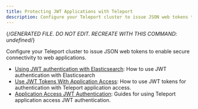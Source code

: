```yaml
---
title: Protecting JWT Applications with Teleport
description: Configure your Teleport cluster to issue JSON web tokens to enable secure connectivity to web applications.
---
```


{/*GENERATED FILE. DO NOT EDIT. RECREATE WITH THIS COMMAND:
undefined*/}

Configure your Teleport cluster to issue JSON web tokens to enable secure connectivity to web applications.

- [Using JWT authentication with Elasticsearch](jwt/elasticsearch.mdx): How to use JWT authentication with Elasticsearch
- [Use JWT Tokens With Application Access](jwt/introduction.mdx): How to use JWT tokens for authentication with Teleport application access.
- [Application Access JWT Authentication](jwt/overview.mdx): Guides for using Teleport application access JWT authentication.
